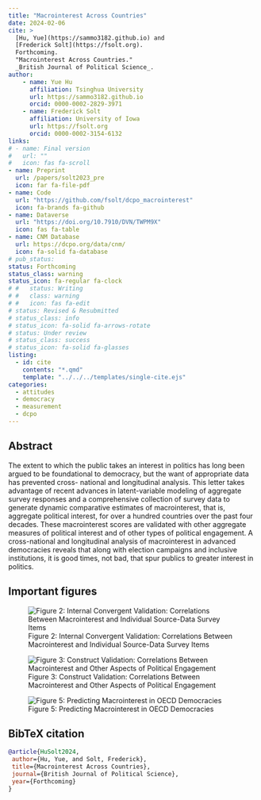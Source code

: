 ```yaml
---
title: "Macrointerest Across Countries"
date: 2024-02-06
cite: >
  [Hu, Yue](https://sammo3182.github.io) and
  [Frederick Solt](https://fsolt.org). 
  Forthcoming.
  "Macrointerest Across Countries."
  _British Journal of Political Science_.
author:
    - name: Yue Hu
      affiliation: Tsinghua University
      url: https://sammo3182.github.io
      orcid: 0000-0002-2829-3971
    - name: Frederick Solt
      affiliation: University of Iowa
      url: https://fsolt.org
      orcid: 0000-0002-3154-6132
links:
# - name: Final version
#   url: ""
#   icon: fas fa-scroll
- name: Preprint
  url: /papers/solt2023_pre
  icon: far fa-file-pdf
- name: Code
  url: "https://github.com/fsolt/dcpo_macrointerest"
  icon: fa-brands fa-github
- name: Dataverse
  url: "https://doi.org/10.7910/DVN/TWPM9X"
  icon: fas fa-table
- name: CNM Database
  url: https://dcpo.org/data/cnm/
  icon: fa-solid fa-database
# pub_status:
status: Forthcoming
status_class: warning
status_icon: fa-regular fa-clock
# #   status: Writing
# #   class: warning
# #   icon: fas fa-edit
# status: Revised & Resubmitted
# status_class: info
# status_icon: fa-solid fa-arrows-rotate
# status: Under review
# status_class: success
# status_icon: fa-solid fa-glasses
listing:
  - id: cite
    contents: "*.qmd"
    template: "../../../templates/single-cite.ejs"
categories:
  - attitudes
  - democracy
  - measurement
  - dcpo
---
```


:::{#cite}
:::


## Abstract

The extent to which the public takes an interest in politics has long been argued to be foundational to democracy, but the want of appropriate data has prevented cross- national and longitudinal analysis. This letter takes advantage of recent advances in latent-variable modeling of aggregate survey responses and a comprehensive collection of survey data to generate dynamic comparative estimates of macrointerest, that is, aggregate political interest, for over a hundred countries over the past four decades. These macrointerest scores are validated with other aggregate measures of political interest and of other types of political engagement. A cross-national and longitudinal analysis of macrointerest in advanced democracies reveals that along with election campaigns and inclusive institutions, it is good times, not bad, that spur publics to greater interest in politics.

## Important figures

![Figure 2: Internal Convergent Validation: Correlations Between Macrointerest and Individual Source-Data Survey Items](macrointerest_fig2.png)

![Figure 3: Construct Validation: Correlations Between Macrointerest and Other Aspects of Political Engagement](macrointerest_fig3.png)

![Figure 5: Predicting Macrointerest in OECD Democracies](macrointerest_fig5.png)

## BibTeX citation

```bibtex
@article{HuSolt2024,
 author={Hu, Yue, and Solt, Frederick},
 title={Macrointerest Across Countries},
 journal={British Journal of Political Science},
 year={Forthcoming}
}
```
